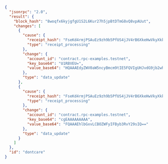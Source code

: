 ```json
{
  "jsonrpc": "2.0",
  "result": {
    "block_hash": "8woqfx6kyjgfgU1S2L6Kur27h5jpBtDTmG8vQ8vpAUut",
    "changes": [
      {
        "cause": {
          "receipt_hash": "FseKd4rmjPSAuEz9zh9b5PfUS4jJV4rB6XkeHwVkyXkk",
          "type": "receipt_processing"
        },
        "change": {
          "account_id": "contract.rpc-examples.testnet",
          "key_base64": "U1RBVEU=",
          "value_base64": "HQAAAEdyZWV0aW5ncyBmcm9tIE5FQVIgUHJvdG9jb2whAQAAAHI="
        },
        "type": "data_update"
      },
      {
        "cause": {
          "receipt_hash": "FseKd4rmjPSAuEz9zh9b5PfUS4jJV4rB6XkeHwVkyXkk",
          "type": "receipt_processing"
        },
        "change": {
          "account_id": "contract.rpc-examples.testnet",
          "key_base64": "cgEAAAAAAAAA",
          "value_base64": "FQAAAEhlbGxvLCBOZWFyIFByb3RvY29sIQ=="
        },
        "type": "data_update"
      }
    ]
  },
  "id": "dontcare"
}
```
